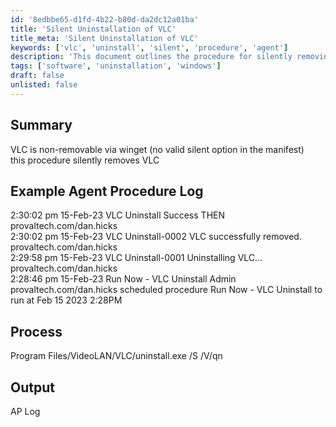 ```yaml
---
id: '8edbbe65-d1fd-4b22-b80d-da2dc12a01ba'
title: 'Silent Uninstallation of VLC'
title_meta: 'Silent Uninstallation of VLC'
keywords: ['vlc', 'uninstall', 'silent', 'procedure', 'agent']
description: 'This document outlines the procedure for silently removing VLC from systems where it cannot be uninstalled via winget. It includes example logs and the command used for uninstallation.'
tags: ['software', 'uninstallation', 'windows']
draft: false
unlisted: false
---
```

## Summary

VLC is non-removable via winget (no valid silent option in the manifest)  
this procedure silently removes VLC

## Example Agent Procedure Log

2:30:02 pm 15-Feb-23   VLC Uninstall   Success THEN   provaltech.com/dan.hicks  
2:30:02 pm 15-Feb-23   VLC Uninstall-0002   VLC successfully removed.   provaltech.com/dan.hicks  
2:29:58 pm 15-Feb-23   VLC Uninstall-0001   Uninstalling VLC...   provaltech.com/dan.hicks  
2:28:46 pm 15-Feb-23   Run Now - VLC Uninstall   Admin provaltech.com/dan.hicks scheduled procedure Run Now - VLC Uninstall to run at Feb 15 2023 2:28PM  

## Process

Program Files/VideoLAN/VLC/uninstall.exe /S /V/qn

## Output

AP Log












